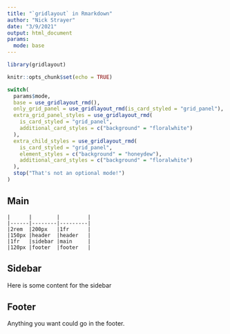 ```yaml
---
title: "`gridlayout` in Rmarkdown"
author: "Nick Strayer"
date: "3/9/2021"
output: html_document
params: 
  mode: base
---
```


```r
library(gridlayout)

knitr::opts_chunk$set(echo = TRUE)

switch(
  params$mode,
  base = use_gridlayout_rmd(),
  only_grid_panel = use_gridlayout_rmd(is_card_styled = "grid_panel"),
  extra_grid_panel_styles = use_gridlayout_rmd(
    is_card_styled = "grid_panel",
    additional_card_styles = c("background" = "floralwhite")
  ),
  extra_child_styles = use_gridlayout_rmd(
    is_card_styled = "grid_panel",
    element_styles = c("background" = "honeydew"),
    additional_card_styles = c("background" = "floralwhite")
  ),
  stop("That's not an optional mode!")
)

```

## Main

```gridlayout
|      |        |         |
|------|--------|---------|
|2rem  |200px   |1fr      |
|150px |header  |header   |
|1fr   |sidebar |main     |
|120px |footer  |footer   |
```


## Sidebar {.grid_panel}

Here is some content for the sidebar

## Footer

Anything you want could go in the footer.
